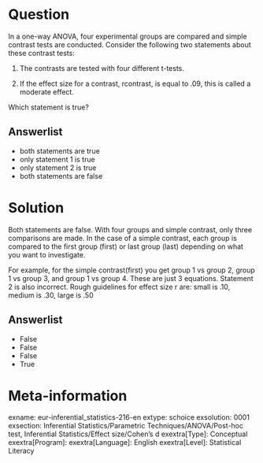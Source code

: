 Question
========
In a one-way ANOVA, four experimental groups are compared and simple contrast tests are conducted. Consider the following two statements about these contrast tests:

1. The contrasts are tested with four different t-tests.

2. If the effect size for a contrast, rcontrast, is equal to .09, this is called a moderate effect.

Which statement is true?

Answerlist
----------
* both statements are true
* only statement 1 is true
* only statement 2 is true
* both statements are false


Solution
========
Both statements are false. With four groups and simple contrast, only three comparisons are made. In the case of a simple contrast, each group is compared to the first group (first) or last group (last) depending on what you want to investigate. 

For example, for the simple contrast(first) you get group 1 vs group 2, group 1 vs group 3, and group 1 vs group 4. These are just 3 equations. Statement 2 is also incorrect. Rough guidelines for effect size r are: small is .10, medium is .30, large is .50

Answerlist
----------
* False
* False
* False
* True


Meta-information
================
exname: eur-inferential_statistics-216-en
extype: schoice
exsolution: 0001
exsection: Inferential Statistics/Parametric Techniques/ANOVA/Post-hoc test, Inferential Statistics/Effect size/Cohen's d
exextra[Type]: Conceptual
exextra[Program]: 
exextra[Language]: English
exextra[Level]: Statistical Literacy
